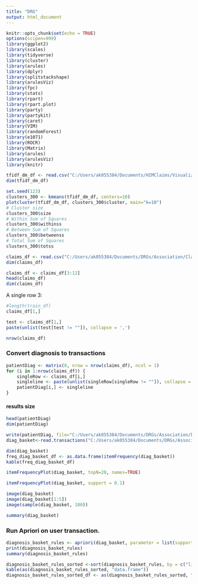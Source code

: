 ```yaml
---
title: "DRG"
output: html_document
---
```


```r
knitr::opts_chunk$set(echo = TRUE)
options(scipen=999)
library(ggplot2)
library(scales)
library(tidyverse)
library(cluster)
library(arules)
library(dplyr)
library(splitstackshape)
library(arulesViz)
library(fpc)
library(stats)
library(rpart)
library(rpart.plot)
library(party)
library(partykit)
library(caret)
library(VIM)
library(randomForest)
library(e1071)
library(ROCR)
library(Matrix)
library(arules)
library(arulesViz)
library(knitr)
```
```r
tfidf_dm_df <- read.csv("C:/Users/ak055384/Documents/HIMClaims/Visualization/diag_document_matrix.csv")
dim(tfidf_dm_df)
```
```r
set.seed(123)
clusters_300 <- kmeans(tfidf_dm_df, centers=10) 
plotcluster(tfidf_dm_df, clusters_300$cluster, main="k=10")
# Cluster size
clusters_300$size
# Within Sum of Squares
clusters_300$withinss
# Between Sum of Squares
clusters_300$betweenss
# Total Sum of Squares
clusters_300$totss
```
```r
claims_df <- read.csv("C:/Users/ak055384/Documents/DRGs/Association/Claims.csv")
dim(claims_df)
```
```r
claims_df <- claims_df[3:12]
head(claims_df)
dim(claims_df)
```
A single row 3:
```r
#length(train_df)
claims_df[1,]
```
```r
test <- claims_df[1,]
paste(unlist(test[test != ""]), collapse = ',')
```
```r
nrow(claims_df)
```

### Convert diagnosis to transactions
```r
patientDiag <- matrix(0, nrow = nrow(claims_df), ncol = 1)
for (i in 1:nrow(claims_df)) {
    singleRow <- claims_df[i,]
    singleline <- paste(unlist(singleRow[singleRow != ""]), collapse = ',')
    patientDiag[i,] <- singleline
}
```
#### results size
```r
head(patientDiag)
dim(patientDiag)
```
```r
write(patientDiag, file="C:/Users/ak055384/Documents/DRGs/Association/basket/diag_basket") 
diag_basket<-read.transactions("C:/Users/ak055384/Documents/DRGs/Association/basket/diag_basket", format="basket", sep=",")
```

```r
dim(diag_basket)
freq_diag_basket_df <- as.data.frame(itemFrequency(diag_basket))
kable(freq_diag_basket_df)
```
```r
itemFrequencyPlot(diag_basket, topN=20, names=TRUE)
```

```r
itemFrequencyPlot(diag_basket, support = 0.1)
```
```r
image(diag_basket)
image(diag_basket[1:5])
image(sample(diag_basket, 100))
```


```r
summary(diag_basket)
```


### Run Apriori on user transaction.
```r
diagnosis_basket_rules <- apriori(diag_basket, parameter = list(support = 0.001, confidence = 0.7, maxlen = 6)) 
print(diagnosis_basket_rules) 
summary(diagnosis_basket_rules)
```

```r
diagnosis_basket_rules_sorted <-sort(diagnosis_basket_rules, by = c("lift", "confidence"))
kable(as(diagnosis_basket_rules_sorted, "data.frame"))
diagnosis_basket_rules_sorted_df <- as(diagnosis_basket_rules_sorted, "data.frame")
```